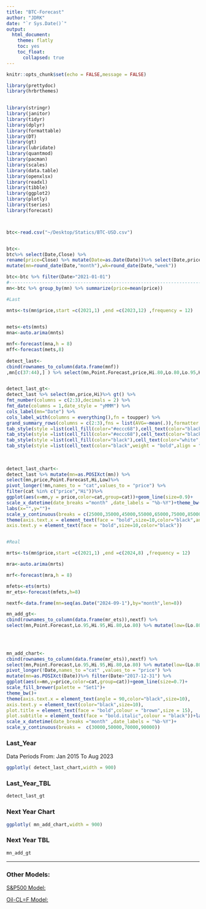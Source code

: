 ```yaml
---
title: "BTC-Forecast"
author: "JDRK"
date: "`r Sys.Date()`"
output: 
  html_document:
    theme: flatly
    toc: yes
    toc_float:
      collapsed: true
---
```


```r
knitr::opts_chunk$set(echo = FALSE,message = FALSE)

library(prettydoc)
library(hrbrthemes)

        
library(stringr)
library(janitor)
library(tidyr)
library(dplyr)
library(formattable)
library(DT)
library(gt)
library(lubridate)
library(quantmod)
library(pacman)
library(scales)
library(data.table)
library(openxlsx)
library(readxl) 
library(tibble)
library(ggplot2)
library(plotly)
library(tseries)
library(forecast)



btc<-read.csv("~/Desktop/Statics/BTC-USD.csv")


btc<-
btc%>% select(Date,Close) %>% 
rename(price=Close) %>% mutate(Date=as.Date(Date))%>% select(Date,price) %>% 
mutate(mn=round_date(Date,"month"),wk=round_date(Date,"week")) 

btc<-btc %>% filter(Date>"2021-01-01")
#--------------------------------------------------------------------------
mn<-btc %>% group_by(mn) %>% summarize(price=mean(price))

#Last

mnts<-ts(mn$price,start =c(2021,1) ,end =c(2023,12) ,frequency = 12)

 
mets<-ets(mnts)
mna<-auto.arima(mnts)

mnf<-forecast(mna,h = 8)
mff<-forecast(mets,8)
 
detect_last<-
cbind(rownames_to_column(data.frame(mnf))
,mn[c(37:44),] ) %>% select(mn,Point.Forecast,price,Hi.80,Lo.80,Lo.95,Hi.95) %>% mutate(Hi=(Hi.80+Hi.95)/2,Low=(Lo.80+Lo.95)/2) %>% select(mn,price,Point.Forecast,Hi,Low)


detect_last_gt<-
detect_last %>% select(mn,price,Hi)%>% gt() %>% 
fmt_number(columns = c(2:3),decimals = 2) %>% 
fmt_date(columns = 1,date_style = "yMMM") %>% 
cols_label(mn="Date") %>% 
cols_label_with(columns = everything(),fn = toupper) %>% 
grand_summary_rows(columns = c(2:3),fns = list(AVG=~mean(.)),formatter = fmt_number,decimals=1) %>% tab_header(title = "Forecast Last Year Data") %>% opt_stylize(style = 3) %>%
tab_style(style =list(cell_fill(color="#eccc68"),cell_text(color="black",weight = "bold")) ,locations = cells_title()) %>% 
tab_style(style =list(cell_fill(color="#eccc68"),cell_text(color="black",weight = "bold")) ,locations = cells_grand_summary()) %>% 
tab_style(style =list(cell_fill(color="black"),cell_text(color="white",weight = "bold")) ,locations = cells_stub_grand_summary())%>% 
tab_style(style =list(cell_text(color="black",weight = "bold",align = "center")) ,locations = cells_body())   
  
  
  
detect_last_chart<-
detect_last %>% mutate(mn=as.POSIXct(mn)) %>% 
select(mn,price,Point.Forecast,Hi,Low)%>%  
pivot_longer(!mn,names_to = "cat",values_to = "price") %>% 
filter(cat %in% c("price","Hi"))%>%  
ggplot(aes(x=mn,y = price,color=cat,group=cat))+geom_line(size=0.9)+
scale_x_datetime(date_breaks ="month" ,date_labels = "%b-%Y")+theme_bw()+
labs(x="",y="")+
scale_y_continuous(breaks = c(25000,35000,45000,55000,65000,75000,85000,95000,105000))+
theme(axis.text.x = element_text(face = "bold",size=10,color="black",angle = 90),
axis.text.y = element_text(face = "bold",size=10,color="black"))


#Real

mrts<-ts(mn$price,start =c(2021,1) ,end =c(2024,8) ,frequency = 12)

mra<-auto.arima(mrts)

mrf<-forecast(mra,h = 8)

mfets<-ets(mrts)
mr_ets<-forecast(mfets,h=8)

nextf<-data.frame(mn=seq(as.Date("2024-09-1"),by="month",len=8))

mn_add_gt<-
cbind(rownames_to_column(data.frame(mr_ets)),nextf) %>% 
select(mn,Point.Forecast,Lo.95,Hi.95,Hi.80,Lo.80) %>% mutate(low=(Lo.80+Lo.95)/2,high=(Hi.80+Hi.95)/2) %>% rename(Date=mn)%>%select(Date,Point.Forecast,low,high)%>% gt() %>% fmt_number(columns = c(2:4),decimals = 2) %>% fmt_date(columns = 1,date_style = "yMMM") %>% tab_row_group(label ="2024" ,rows =Date<"2024-12-31" ,id = "2024",group = "2024")%>% tab_row_group(label ="2025" ,rows =Date>="2025-1-1" ,id = "2025",group = "2025")  %>% cols_label_with(columns = everything(),fn = toupper) %>% summary_rows(groups = everything(),columns = c(2:4),fns = list(AVG=~mean(.)),formatter = fmt_number,decimals=1) %>% row_group_order(groups = c("2024","2025")) %>% tab_header(title = "Forecast Next Year") %>% opt_stylize(style = 3) %>% tab_style(style =list(cell_fill(color="#eccc68"),cell_text(color="black",weight = "bold")) ,locations = cells_title()) %>% tab_style(style =list(cell_fill(color="#eccc68"),cell_text(color="black",weight = "bold")) ,locations = cells_summary()) %>% tab_style(style =list(cell_fill(color="black"),cell_text(color="white",weight = "bold")) ,locations = cells_stub_summary())%>% tab_style(style =list(cell_fill(color="#ced6e0"),cell_text(color="black",weight = "bold")) ,locations = cells_group()) %>% tab_style(style =list(cell_text(color="black",weight = "bold",align = "center")) ,locations = cells_body())   
  

  

mn_add_chart<-
cbind(rownames_to_column(data.frame(mr_ets)),nextf) %>% 
select(mn,Point.Forecast,Lo.95,Hi.95,Hi.80,Lo.80) %>% mutate(low=(Lo.80+Lo.95)/2,high=(Hi.80+Hi.95)/2) %>% rename(Date=mn)%>%select(Date,Point.Forecast,low,high)%>%
pivot_longer(!Date,names_to ="cat" ,values_to = "price") %>% 
mutate(mn=as.POSIXct(Date))%>% filter(Date>"2017-12-31") %>% 
ggplot(aes(x=mn,y=price,color=cat,group=cat))+geom_line(size=0.7)+
scale_fill_brewer(palette = "Set1")+
theme_bw()+
theme(axis.text.x = element_text(angle = 90,color="black",size=10),
axis.text.y = element_text(color="black",size=10),
plot.title = element_text(face = "bold",colour = "brown",size = 15),
plot.subtitle = element_text(face = "bold.italic",colour = "black"))+labs(x="",y="")+
scale_x_datetime(date_breaks ="month" ,date_labels = "%b-%Y")+
scale_y_continuous(breaks =  c(30000,50000,70000,90000))

```


 


### Last_Year


Data Periods From: Jan 2015 To Aug 2023


```r
ggplotly( detect_last_chart,width = 900)
```

### Last_Year_TBL
```r
detect_last_gt
```

### Next Year Chart

```r
ggplotly( mn_add_chart,width = 900)
```

 
### Next Year TBL
```r
mn_add_gt
```

 
-----------------------------------------------------------------------------

### Other Models:

[S&P500 Model:](https://afaaqitc.github.io/SP500/#Last_Year_Table){target="_blank"}

[Oil-CL=F Model:](https://afaaqitc.github.io/OIL-Forecast/#Detect_Forecast_Model_Fore_Last_8_Months){target="_blank"}
 
 
 
  